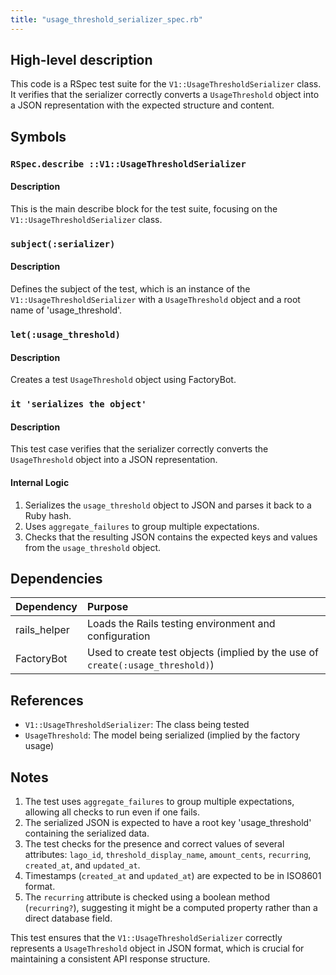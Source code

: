 ```yaml
---
title: "usage_threshold_serializer_spec.rb"
---
```


## High-level description
This code is a RSpec test suite for the `V1::UsageThresholdSerializer` class. It verifies that the serializer correctly converts a `UsageThreshold` object into a JSON representation with the expected structure and content.

## Symbols

### `RSpec.describe ::V1::UsageThresholdSerializer`
#### Description
This is the main describe block for the test suite, focusing on the `V1::UsageThresholdSerializer` class.

### `subject(:serializer)`
#### Description
Defines the subject of the test, which is an instance of the `V1::UsageThresholdSerializer` with a `UsageThreshold` object and a root name of 'usage_threshold'.

### `let(:usage_threshold)`
#### Description
Creates a test `UsageThreshold` object using FactoryBot.

### `it 'serializes the object'`
#### Description
This test case verifies that the serializer correctly converts the `UsageThreshold` object into a JSON representation.

#### Internal Logic
1. Serializes the `usage_threshold` object to JSON and parses it back to a Ruby hash.
2. Uses `aggregate_failures` to group multiple expectations.
3. Checks that the resulting JSON contains the expected keys and values from the `usage_threshold` object.

## Dependencies
| Dependency | Purpose |
|:-----------|:--------|
| rails_helper | Loads the Rails testing environment and configuration |
| FactoryBot | Used to create test objects (implied by the use of `create(:usage_threshold)`) |

## References
- `V1::UsageThresholdSerializer`: The class being tested
- `UsageThreshold`: The model being serialized (implied by the factory usage)

## Notes
1. The test uses `aggregate_failures` to group multiple expectations, allowing all checks to run even if one fails.
2. The serialized JSON is expected to have a root key 'usage_threshold' containing the serialized data.
3. The test checks for the presence and correct values of several attributes: `lago_id`, `threshold_display_name`, `amount_cents`, `recurring`, `created_at`, and `updated_at`.
4. Timestamps (`created_at` and `updated_at`) are expected to be in ISO8601 format.
5. The `recurring` attribute is checked using a boolean method (`recurring?`), suggesting it might be a computed property rather than a direct database field.

This test ensures that the `V1::UsageThresholdSerializer` correctly represents a `UsageThreshold` object in JSON format, which is crucial for maintaining a consistent API response structure.